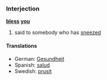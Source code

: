===Interjection===
'''[[bless]] [[you]]'''

# said to somebody who has [[sneeze]]d

====Translations====
*German: [[Gesundheit]]
*Spanish: [[salud]]
*Swedish: [[prusit]]